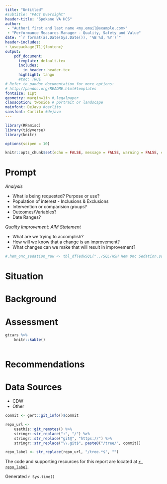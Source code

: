 ```yaml
---
title: "Untitled"
#subtitle: "PACT Oversight"
header-title: "Spokane VA HCS"
author: 
 - "Author1 first and last name <my.email@example.com>"
 - "Performance Measures Manager - Quality, Safety and Value"
date: "`r format(as.Date(Sys.Date()), '%B %d, %Y')`"
header-includes:
- \usepackage[T1]{fontenc}
output: 
    pdf_document:
      template: default.tex
      includes:
        in_header: header.tex
      highlight: tango
      #toc: TRUE
# Refer to pandoc documentation for more options:
# http://pandoc.org/README.html#templates
fontsize: 11pt
geometry: margin=1in #,legalpaper
classoption: twoside # portrait or landscape
mainfont: DeJavu #carlito
sansfont: Carlito #dejavu
---
```


```r
library(RPamisc)
library(tidyverse)
library(knitr)

options(scipen = 10)

knitr::opts_chunk$set(echo = FALSE, message = FALSE, warning = FALSE, comment = "")

```

# Prompt

_Analysis_  

 - What is being requested? Purpose or use? 
 - Population of interest - Inclusions & Exclusions 
 - Intervention or comparision groups?
 - Outcomes/Variables?
 - Date Ranges? 


_Quality Improvement: AIM Statement_  

 - What are we trying to accomplish?
 - How will we know that a change is an improvement?
 - What changes can we make that will result in improvement?


```r

#.hem_onc_sedation_raw <- tbl_df(edwSQL("../SQL/WSH Hem Onc Sedation.sql", resource="Trantor")$data)

```

# Situation



# Background



# Assessment 

```r
gtcars %>%
    knitr::kable()
    
```


# Recommendations



\newpage  
# Data Sources 

- CDW
- Other

```r
commit <- gert::git_info()$commit 

repo_url <- 
    usethis::git_remotes() %>%
    stringr::str_replace(":", "/") %>%
    stringr::str_replace("git@", "https://") %>%
    stringr::str_replace("\\.git$", paste0("/tree/", commit)) 

repo_label <- str_replace(repo_url, "/tree.*$", "")


```

The code and supporting resources for this report are located at [`r repo_label`](`r repo_url`).  

Generated `r Sys.time()`



